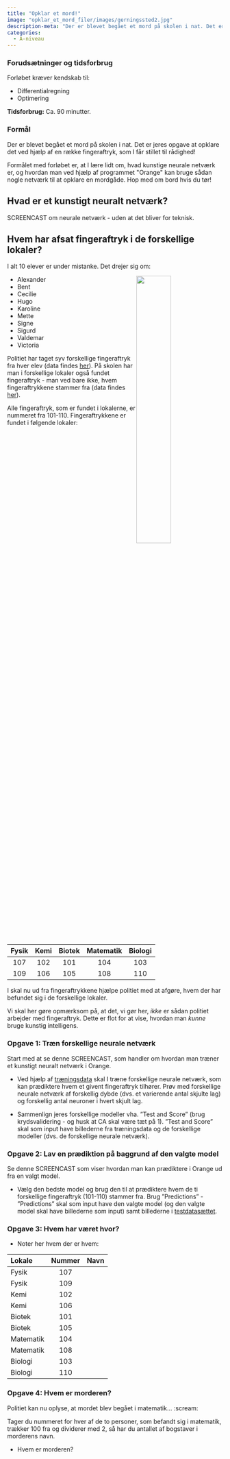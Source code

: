 ```yaml
---
title: "Opklar et mord!"
image: "opklar_et_mord_filer/images/gerningssted2.jpg"
description-meta: "Der er blevet begået et mord på skolen i nat. Det er jeres opgave at opklare det!"
categories:
  - A-niveau
---
```


::: {.callout-caution collapse="true" appearance="minimal"}
### Forudsætninger og tidsforbrug
Forløbet kræver kendskab til:

+ Differentialregning
+ Optimering

**Tidsforbrug:** Ca. 90 minutter.

:::

::: {.purpose}

### Formål

Der er blevet begået et mord på skolen i nat. Det er jeres opgave at opklare det ved hjælp af en række fingeraftryk, som I får stillet til rådighed!

Formålet med forløbet er, at I lære lidt om, hvad kunstige neurale netværk er, og hvordan man ved hjælp af programmet \"Orange\" kan bruge sådan nogle netværk til at opklare en mordgåde. Hop med om bord hvis du tør!

:::

## Hvad er et kunstigt neuralt netværk?

SCREENCAST om neurale netværk - uden at det bliver for teknisk.


## Hvem har afsat fingeraftryk i de forskellige lokaler?

I alt 10 elever er under mistanke. Det drejer sig om:

![](opklar_et_mord_filer/images/lup3.jpg){style="float:right;" width="40%"}

+	Alexander
+	Bent
+	Cecilie
+	Hugo
+	Karoline
+	Mette
+	Signe
+	Sigurd
+	Valdemar
+	Victoria

Politiet har taget syv forskellige fingeraftryk fra hver elev (data findes [her](opklar_et_mord_filer/Træningsdata.zip)). På skolen har man i forskellige lokaler også fundet fingeraftryk - man ved bare ikke, hvem fingeraftrykkene stammer fra (data findes [her](opklar_et_mord_filer/Testdata.zip)). 

Alle fingeraftryk, som er fundet i lokalerne, er nummeret fra 101-110. Fingeraftrykkene er fundet i følgende lokaler:

| Fysik | Kemi | Biotek | Matematik | Biologi |
|:-----:|:-----:|:-----:|:-----:|:-----:|
| 107 | 102 | 101 | 104 | 103 |
| 109 | 106 | 105 | 108 | 110 |

I skal nu ud fra fingeraftrykkene hjælpe politiet med at afgøre, hvem der har befundet sig i de forskellige lokaler. 

Vi skal her gøre opmærksom på, at det, vi gør her, *ikke* er sådan politiet arbejder med fingeraftryk. Dette er flot for at vise, hvordan man *kunne* bruge kunstig intelligens. 

::: {.callout-note collapse="false" appearance="minimal"}
### Opgave 1: Træn forskellige neurale netværk

Start med at se denne SCREENCAST, som handler om hvordan man træner et kunstigt neuralt netværk i Orange.

+ Ved hjælp af [træningsdata](opklar_et_mord_filer/Træningsdata.zip) skal I træne forskellige neurale netværk, som kan prædiktere hvem et givent fingeraftryk tilhører. Prøv med forskellige neurale netværk af forskellig dybde (dvs. et varierende antal skjulte lag) og forskellig antal neuroner i hvert skjult lag.

+ Sammenlign jeres forskellige modeller vha. ”Test and Score” (brug krydsvalidering - og husk at CA skal være tæt på 1). ”Test and Score” skal som input have billederne fra træningsdata og de forskellige modeller (dvs. de forskellige neurale netværk).

:::

::: {.callout-note collapse="false" appearance="minimal"}
### Opgave 2: Lav en prædiktion på baggrund af den valgte model 

Se denne SCREENCAST som viser hvordan man kan prædiktere i Orange ud fra en valgt model.

+	Vælg den bedste model og brug den til at prædiktere hvem de ti forskellige fingeraftryk (101-110) stammer fra. Brug ”Predictions” - ”Predictions” skal som input have den valgte model (og den valgte model skal have billederne som input) samt billederne i [testdatasættet](opklar_et_mord_filer/Testdata.zip).

:::

::: {.callout-note collapse="false" appearance="minimal"}
### Opgave 3: Hvem har været hvor?

+ Noter her hvem der er hvem:

| Lokale | Nummer | Navn |
|:---|:---:|:---:|
| Fysik | 107 |  |
| Fysik | 109 |  |
| Kemi | 102 |  |
| Kemi | 106 |  |
| Biotek | 101 |  |
| Biotek | 105 |  |
| Matematik | 104 |  |
| Matematik | 108 |  |
| Biologi | 103 |  |
| Biologi | 110 |  |

:::

::: {.callout-note collapse="true" appearance="minimal"}
### Opgave 4: Hvem er morderen?

Politiet kan nu oplyse, at mordet blev begået i matematik... :scream:

Tager du nummeret for hver af de to personer, som befandt sig i matematik, trækker 100 fra og dividerer med 2, så har du antallet af bogstaver i morderens navn.

+ Hvem er morderen?

:::
